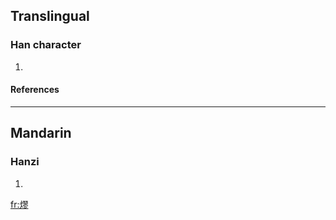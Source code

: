 ==Translingual==
===Han character===
{{Han char|rn=86|rad=火|as=11|sn=15|four=|canj=火尸一竹 (FSMH)}}
# {{defn|Han|sort=火11}}
====References====
{{Han ref|kx=0681.020|dkj=19354|dj=1092.190|hdz=32230.020|uh=71AE|ud=29102}}

----
==Mandarin==
===Hanzi===
{{cmn-hanzi|pin=[[liáo]] ([[liao2]])|wg=liao<sup>2</sup>}}
# {{defn|Mandarin}}

[[fr:熮]]